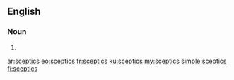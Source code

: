 ==English==

===Noun===
{{head|en|noun plural form}}

# {{plural of|sceptic|lang=en}}

[[ar:sceptics]]
[[eo:sceptics]]
[[fr:sceptics]]
[[ku:sceptics]]
[[my:sceptics]]
[[simple:sceptics]]
[[fi:sceptics]]